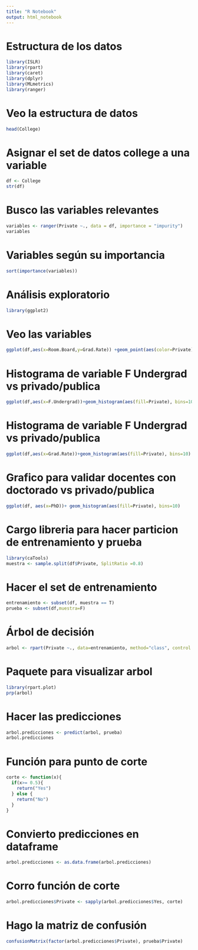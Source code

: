 ```yaml
---
title: "R Notebook"
output: html_notebook
---
```


# Estructura de los datos
```r
library(ISLR)
library(rpart)
library(caret)
library(dplyr)
library(MLmetrics)
library(ranger)
```

# Veo la estructura de datos 

```r
head(College)
```

# Asignar el set de datos college a una variable 

```r
df <- College
str(df)
```

# Busco las variables relevantes 

```r
variables <- ranger(Private ~., data = df, importance = "impurity")
variables
```

# Variables según su importancia 

```r
sort(importance(variables))
```

# Análisis exploratorio 

```r
library(ggplot2)
```

# Veo las variables 
```r
ggplot(df,aes(x=Room.Board,y=Grad.Rate)) +geom_point(aes(color=Private))
```
# Histograma de variable F Undergrad vs privado/publica


```r
ggplot(df,aes(x=F.Undergrad))+geom_histogram(aes(fill=Private), bins=10)
```
# Histograma de variable F Undergrad vs privado/publica

```r
ggplot(df,aes(x=Grad.Rate))+geom_histogram(aes(fill=Private), bins=10)
```
# Grafico para validar docentes con doctorado vs privado/publica 

```r
ggplot(df, aes(x=PhD))+ geom_histogram(aes(fill=Private), bins=10)
```

# Cargo libreria para hacer particion de entrenamiento y prueba 

```r
library(caTools)
muestra <- sample.split(df$Private, SplitRatio =0.8)
```

# Hacer el set de entrenamiento 

```r
entrenamiento <- subset(df, muestra == T)
prueba <- subset(df,muestra=F)
```

# Árbol de decisión 

```r
arbol <- rpart(Private ~., data=entrenamiento, method="class", control = rpart.control(mainsplit=10, minbucket = 5))
```

# Paquete para visualizar arbol 

```r
library(rpart.plot)
prp(arbol)
```
# Hacer las predicciones

```r
arbol.predicciones <- predict(arbol, prueba)
arbol.predicciones
```

# Función para punto de corte 

```r
corte <- function(x){
  if(x>= 0.5){
    return("Yes")
  } else {
    return("No")
  }
}
```

# Convierto predicciones en dataframe
```r
arbol.predicciones <- as.data.frame(arbol.predicciones)
```

# Corro función de corte 

```r
arbol.predicciones$Private <- sapply(arbol.predicciones$Yes, corte)
```

# Hago la matriz de confusión 

```r
confusionMatrix(factor(arbol.predicciones$Private), prueba$Private)
```




